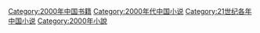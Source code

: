 [[Category:2000年中国书籍|Category:2000年中国书籍]]
[[Category:2000年代中国小说|Category:2000年代中国小说]]
[[Category:21世纪各年中国小说|Category:21世纪各年中国小说]]
[[Category:2000年小說|Category:2000年小說]]
